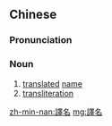 {{also|译名}}
==Chinese==
{{zh-forms|s=译名}}

===Pronunciation===
{{zh-pron
|m=yìmíng
|c=jik6 ming4
|mn=qz:ia̍k-miâ/tw,xm,zz:e̍k-miâ
|cat=n
}}

===Noun===
{{zh-noun}}

# [[translated]] [[name]]
# [[transliteration]]

[[zh-min-nan:譯名]]
[[mg:譯名]]